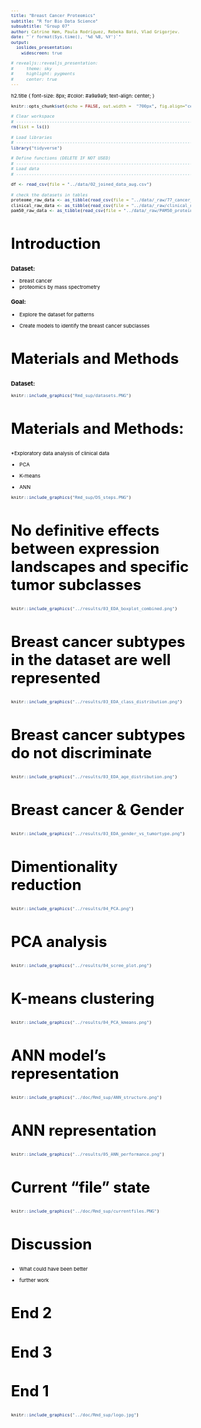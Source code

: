 ```yaml
---
title: "Breast Cancer Proteomics"
subtitle: "R for Bio Data Science"
subsubtitle: "Group 07"
author: Catrine Høm, Paula Rodríguez, Rebeka Bató, Vlad Grigorjev.
date: "`r format(Sys.time(), '%d %B, %Y')`"
output:
  ioslides_presentation:
    widescreen: true

# revealjs::revealjs_presentation:
#     theme: sky
#     highlight: pygments
#     center: true
---
```

<style>
/* Fonts and Spacing */
article p, article li, article li.build, section p, section li{
  font-family: 'Open Sans','Helvetica', 'Crimson Text', 'Garamond',  'Palatino', sans-serif;
  text-align: justify;
  font-size:20px;
  line-height: 1.5em;
  color: Black;
}
h2 { /* Header 2 */
font-size: 24px;
#color: Black;
}
  
body{ /* Normal */
font-size: 8px;
color: Black;
}
</style>

h2.title {
font-size: 8px;
#color: #a9a9a9;
text-align: center;
}
```r
knitr::opts_chunk$set(echo = FALSE, out.width =  "700px", fig.align="center")
```


```r
# Clear workspace
# ------------------------------------------------------------------------------
rm(list = ls())

# Load libraries
# ------------------------------------------------------------------------------
library("tidyverse")

# Define functions (DELETE IF NOT USED)
# ------------------------------------------------------------------------------
# Load data
# ------------------------------------------------------------------------------

df <- read_csv(file = "../data/02_joined_data_aug.csv")

# check the datasets in tables
proteome_raw_data <- as_tibble(read_csv(file = "../data/_raw/77_cancer_proteomes_CPTAC_itraq.csv")) # -> rows x cols - 12,553 x 86
clinical_raw_data <- as_tibble(read_csv(file = "../data/_raw/clinical_data_breast_cancer.csv"))  # -> rows x cols - 105 x 30
pam50_raw_data <- as_tibble(read_csv(file = "../data/_raw/PAM50_proteins.csv"))
```



## Introduction {data-background="Rmd_sup/breast.jpg" data-background-size=cover}
### Dataset:
* breast cancer
* proteomics by mass spectrometry

### Goal:
* Explore the dataset for patterns

* Create models to identify the breast cancer subclasses


## Materials and Methods
### Dataset:
```r
knitr::include_graphics("Rmd_sup/datasets.PNG")
```

## Materials and Methods:

*Exploratory data analysis of clinical data

* PCA

* K-means

* ANN

```r
knitr::include_graphics("Rmd_sup/DS_steps.PNG")
```

## No definitive effects between expression landscapes and specific tumor subclasses

```r
knitr::include_graphics("../results/03_EDA_boxplot_combined.png")
```


## Breast cancer subtypes in the dataset are well represented

```r
knitr::include_graphics("../results/03_EDA_class_distribution.png")
```

## Breast cancer subtypes do not discriminate

```r
knitr::include_graphics("../results/03_EDA_age_distribution.png")
```

## Breast cancer  & Gender

```r
knitr::include_graphics("../results/03_EDA_gender_vs_tumortype.png")
```

## Dimentionality reduction 

```r
knitr::include_graphics("../results/04_PCA.png")
```

## PCA analysis

```r
knitr::include_graphics("../results/04_scree_plot.png")
```

## K-means clustering 

```r
knitr::include_graphics("../results/04_PCA_kmeans.png")
```

## ANN model's representation 

```r
knitr::include_graphics("../doc/Rmd_sup/ANN_structure.png")
```

## ANN representation

```r
knitr::include_graphics("../results/05_ANN_performance.png")
```


## Current "file" state


```r
knitr::include_graphics("../doc/Rmd_sup/currentfiles.PNG")
```

## Discussion


* What could have been better

* further work

## End 2 {data-background="Rmd_sup/final2.jpg" data-background-size=cover}

## End 3 {data-background="Rmd_sup/final3.jpg" data-background-size=cover}

## End 1 {data-background="Rmd_sup/final_background.jpg" data-background-size=cover}

```r
knitr::include_graphics("../doc/Rmd_sup/logo.jpg")
```






